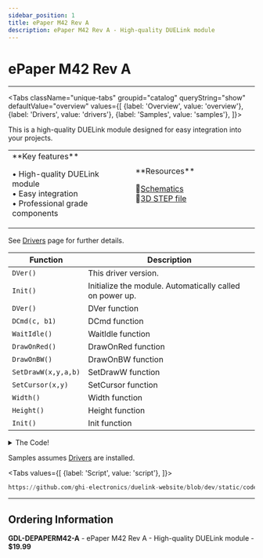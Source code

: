 ```yaml
---
sidebar_position: 1
title: ePaper M42 Rev A
description: ePaper M42 Rev A - High-quality DUELink module
---
```



# ePaper M42 Rev A

<ProductImageSelector 
  partNumber="depaperm42-a"
  productName="ePaper M42 Rev A"
/>

---

<Tabs className="unique-tabs" groupid="catalog" queryString="show" defaultValue="overview"
  values={[
    {label: 'Overview', value: 'overview'},
    {label: 'Drivers', value: 'drivers'},
    {label: 'Samples', value: 'samples'},
  ]}>

<TabItem value="overview">

This is a high-quality DUELink module designed for easy integration into your projects.

<table><td width='50%'>
**Key features**

• High-quality DUELink module<br/>
• Easy integration<br/>
• Professional grade components<br/>

</td><td width='50%'>
**Resources**
 
📄[Schematics](/sch/depaperm42-a.pdf)<br/>
🔩[3D STEP file](/3d/depaperm42-a.step)<br/>

</td></table>

</TabItem>

<TabItem value="drivers">

See [Drivers](../../engine/drivers) page for further details.

| Function | Description |
| --- | --- |
| `DVer()` | This driver version. |
| `Init()` | Initialize the module. Automatically called on power up. |
| `DVer()` | DVer function |
| `DCmd(c, b1)` | DCmd function |
| `WaitIdle()` | WaitIdle function |
| `DrawOnRed()` | DrawOnRed function |
| `DrawOnBW()` | DrawOnBW function |
| `SetDrawW(x,y,a,b)` | SetDrawW function |
| `SetCursor(x,y)` | SetCursor function |
| `Width()` | Width function |
| `Height()` | Height function |
| `Init()` | Init function |

<details>
  <summary>The Code!</summary>

```py reference title="ePaper M42 Rev A Driver"
https://github.com/ghi-electronics/duelink-website/blob/dev/static/code/drivers/display/epaper-m42.due
```

</details>

</TabItem>

<TabItem value="samples">

Samples assumes [Drivers](../../engine/drivers) are installed.

<Tabs
  values={[
    {label: 'Script', value: 'script'},
  ]}>

<TabItem value="script">

```py reference title="Script Sample"
https://github.com/ghi-electronics/duelink-website/blob/dev/static/code/samples/script/display/epaper-m42.txt
```
</TabItem>

</Tabs>

</TabItem>

</Tabs>

---

## Ordering Information

**GDL-DEPAPERM42-A** - ePaper M42 Rev A - High-quality DUELink module - **$19.99**
